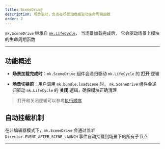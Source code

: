 ```yaml
---
title: SceneDrive
description: 场景驱动，负责在场景加载后驱动生命周期函数
order: 2
---
```


`mk.SceneDrive` 继承自 [`mk.LifeCycle`](./life-cycle)， 当场景加载完成后，
它会驱动场景上模块的生命周期函数

---

## 功能概述

-   **场景加载完成时**：`mk.SceneDrive` 组件会递归驱动 `mk.LifeCycle` 的 **打开** 逻辑

-   **场景切换前**：用户调用 `mk.bundle.loadScene` 时，
    `mk.SceneDrive` 组件会递归驱动 `mk.LifeCycle` 的 **关闭** 逻辑，确保模块正确清理

> 打开和关闭逻辑可以参考[执行顺序](./life-cycle#生命周期函数)

## 自动挂载机制

在非编辑器模式下，`mk.SceneDrive` 会通过监听 `Director.EVENT_AFTER_SCENE_LAUNCH`
事件自动挂载到场景下的所有子节点

---
